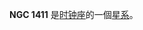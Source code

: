 {{NGCInfoBox|NGCID=NGC 1411|發現者=約翰·弗里德里希·威廉·赫歇爾|發現日期=1835年10月24日|其他編號=IC 1943, MCG -7-8-4,ESO 249-11|曆元=J2000.0|赤經=3時38分44.9秒
|赤緯=-44°6'2"|星座=时钟座|星體=星系|星等=11.3|表面亮度=12.4|藍等=12.3}}

'''NGC 1411''' 是[[时钟座|时钟座]]的一個[[星系|星系]]。

{{NGCReference|1411}}
{{Catalogs|NGC=1411}}